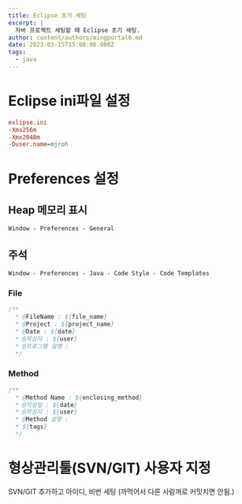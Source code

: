 ```yaml
---
title: Eclipse 초기 세팅
excerpt: |
  자바 프로젝트 세팅할 때 Eclipse 초기 세팅.
author: content/authors/mingportal0.md
date: 2023-03-15T15:00:00.000Z
tags:
  - java
---
```


# Eclipse ini파일 설정

```ini
exlipse.ini
-Xms256m
-Xmx2048m
-Duser.name=mjroh
```

# Preferences 설정

## Heap 메모리 표시

`Window - Preferences - General`

## 주석

`Window - Preferences - Java - Code Style - Code Templates`

### File

```java
/**
  * @FileName : ${file_name}
  * @Project : ${project_name}
  * @Date : ${date}
  * @작성자 : ${user}
  * @프로그램 설명 : 
  */
```

### Method

```java
/**
  * @Method Name : ${enclosing_method}
  * @작성일 : ${date}
  * @작성자 : ${user}
  * @Method 설명 : 
  * ${tags}
  */
```

# 형상관리툴(SVN/GIT) 사용자 지정

SVN/GIT 추가하고 아이디, 비번 세팅 (까먹어서 다른 사람꺼로 커밋치면 안됨.)
